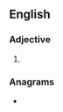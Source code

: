==English==

===Adjective===
{{head|en|superlative adjective}}

# {{en-superlative of|dire}}

===Anagrams===
* {{anagrams|en|a=deirst|disert|dister|driest|drites|redist|ridest|stride}}
